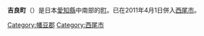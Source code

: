 {{expand|time=2017-07-13T13:53:46+00:00}}
{{日本町村 (廢除)
|自治體名=吉良
|町村=町
|町村章=[[File:Kira_Aichi_chapter.JPG|80px]]

|日文原名=吉良町|
平假名=きらちょう|
羅馬字拼音=Kira-chō|
廢除時間 = 2011年4月1日|
廢除理由 = 編入合併|
廢除時處置 = '''吉良町'''、[[幡豆町|幡豆町]]、[[一色町|一色町]] → [[西尾市|西尾市]]|
現在自治體 = 西尾市|
都道府縣=愛知縣|
支廳=|
郡=幡豆郡|
編號=23482-6|
面積=35.98|
邊界未定=|
人口=22,820|
統計時間=2007年9月1日|
自治體=[[西尾市|西尾市]]、[[一色町|一色町]]、[[幡豆町|幡豆町]]、[[幸田町|幸田町]]|
樹=|
花=|
鳥=|
其他象徵物=|
其他象徵=|
郵遞區號=444-0596|
所在地=幡豆郡吉良町大字荻原字川畑20|
電話號碼=563-32-1111
|外部連結 = {{URL|www.town.kira.lg.jp}}
|地圖 = [[File:Kira_in_Aichi_Prefecture_Ja.svg|250px]]
|註記=
}}
'''吉良町'''（{{jpn|j=吉良町|hg=きらちょう|rm=Kira chō|f=y}}）是日本[[愛知縣|愛知縣]]中南部的[[町|町]]。已在2011年4月1日併入[[西尾市|西尾市]]。

{{愛知縣}}{{Authority control}}

[[Category:幡豆郡|Category:幡豆郡]]
[[Category:西尾市|Category:西尾市]]